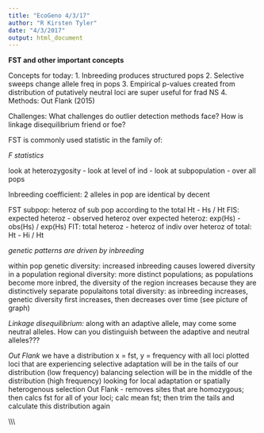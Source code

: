 ```yaml
---
title: "EcoGeno 4/3/17"
author: "R Kirsten Tyler"
date: "4/3/2017"
output: html_document
---
```


**FST and other important concepts**

Concepts for today: 
1. Inbreeding produces structured pops
2. Selective sweeps change allele freq in pops
3. Empirical p-values created from distribution of putatively neutral loci are super useful for frad NS
4. Methods: Out Flank (2015)


Challenges: 
What challenges do outlier detection methods face?
How is linkage disequilibrium friend or foe?

FST is commonly used statistic in the family of: 

*F statistics*

look at heterozygosity
  - look at level of ind
  - look at subpopulation
  - over all pops
  
Inbreeding coefficient: 2 alleles in pop are identical by decent

FST subpop: heteroz of sub pop according to the total Ht - Hs / Ht
FIS: expected heteroz - observed heteroz over expected heteroz: exp(Hs) - obs(Hs) / exp(Hs)
FIT: total heteroz - heteroz of indiv over heteroz of total: Ht - Hi / Ht

*genetic patterns are driven by inbreeding*

within pop genetic diversity: increased inbreeding causes lowered diversity in a population
regional diversity: more distinct populations; as populations become more inbred, the diversity of the region increases because they are distinctively separate populaitons
total diversity: as inbreeding increases, genetic diversity first increases, then decreases over time (see picture of graph)

*Linkage disequilibrium:* along with an adaptive allele, may come some neutral alleles. How can you distinguish between the adaptive and neutral alleles???

*Out Flank*
we have a distribution x = fst, y = frequency with all loci plotted
loci that are experiencing selective adaptation will be in the tails of our distribution (low frequency)
balancing selection will be in the middle of the distribution (high frequency)
looking for local adaptation or spatially heterogenous selection
Out Flank - removes sites that are homozygous; then calcs fst for all of your loci; calc mean fst; then trim the tails and calculate this distribution again
  
\\\\\\\  
  
  
  
  